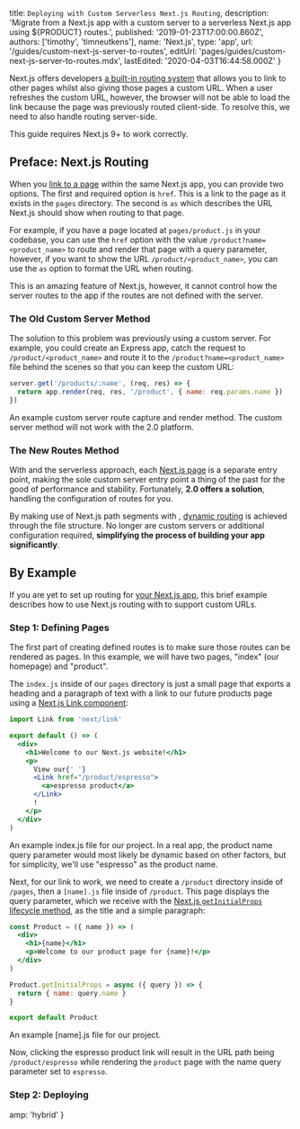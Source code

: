

  title: `Deploying with Custom Serverless Next.js Routing`,
  description:
    'Migrate from a Next.js app with a custom server to a serverless Next.js app using ${PRODUCT} routes.',
  published: '2019-01-23T17:00:00.860Z',
  authors: ['timothy', 'timneutkens'],
  name: 'Next.js',
  type: 'app',
  url: '/guides/custom-next-js-server-to-routes',
  editUrl: 'pages/guides/custom-next-js-server-to-routes.mdx',
  lastEdited: '2020-04-03T16:44:58.000Z'
}

Next.js offers developers [a built-in routing system](https://nextjs.org/docs/#routing) that allows you to link to other pages whilst also giving those pages a custom URL. When a user refreshes the custom URL, however, the browser will not be able to load the link because the page was previously routed client-side. To resolve this, we need to also handle routing server-side.

<Note type="warning">This guide requires Next.js 9+ to work correctly.</Note>

## Preface: Next.js Routing

When you [link to a page](https://nextjs.org/docs/#routing) within the same Next.js app, you can provide two options. The first and required option is `href`. This is a link to the page as it exists in the `pages` directory. The second is `as` which describes the URL Next.js should show when routing to that page.

For example, if you have a page located at `pages/product.js` in your codebase, you can use the `href` option with the value `/product?name=<product_name>` to route and render that page with a query parameter, however, if you want to show the URL `/product/<product_name>`, you can use the `as` option to format the URL when routing.

This is an amazing feature of Next.js, however, it cannot control how the server routes to the app if the routes are not defined with the server.

### The Old Custom Server Method

The solution to this problem was previously using a custom server. For example, you could create an Express app, catch the request to `/product/<product_name>` and route it to the `/product?name=<product_name>` file behind the scenes so that you can keep the custom URL:

```js
server.get('/products/:name', (req, res) => {
  return app.render(req, res, '/product', { name: req.params.name })
})
```

<Caption>An example custom server route capture and render method.</Caption>

<Note type="warning">
  The custom server method will not work with the <ProductName/> 2.0 platform.
</Note>

### The New Routes Method

With [<ProductName/>](https://zeit.co/now) and the serverless approach, each [Next.js page](https://nextjs.org/docs#routing) is a separate entry point, making the sole custom server entry point a thing of the past for the good of performance and stability. Fortunately, **<ProductName/> 2.0 offers a solution**, handling the configuration of routes for you.

By making use of Next.js path segments with <ProductName/>, [dynamic routing](https://nextjs.org/docs#routing) is achieved through the file structure. No longer are custom servers or additional configuration required, **simplifying the process of building your app significantly**.

## By Example

If you are yet to set up routing for [your Next.js app](https://nextjs.org/docs/#setup), this brief example describes how to use Next.js routing with [<ProductName/>](https://zeit.co/now) to support custom URLs.

### Step 1: Defining Pages

The first part of creating defined routes is to make sure those routes can be rendered as pages. In this example, we will have two pages, "index" (our homepage) and "product".

The `index.js` inside of our `pages` directory is just a small page that exports a heading and a paragraph of text with a link to our future products page using a [Next.js Link component](https://nextjs.org/docs/#with-link):

```jsx
import Link from 'next/link'

export default () => (
  <div>
    <h1>Welcome to our Next.js website!</h1>
    <p>
      View our{' '}
      <Link href="/product/espresso">
        <a>espresso product</a>
      </Link>
      !
    </p>
  </div>
)
```

<Caption>
  An example <InlineCode>index.js</InlineCode> file for our project.
</Caption>

<Note>
  In a real app, the product name query parameter would most likely be dynamic
  based on other factors, but for simplicity, we'll use "espresso" as the
  product name.
</Note>

Next, for our link to work, we need to create a `/product` directory inside of `/pages`, then a `[name].js` file inside of `/product`. This page displays the query parameter, which we receive with the [Next.js `getInitialProps` lifecycle method](https://nextjs.org/docs/#fetching-data-and-component-lifecycle), as the title and a simple paragraph:

```jsx
const Product = ({ name }) => (
  <div>
    <h1>{name}</h1>
    <p>Welcome to our product page for {name}!</p>
  </div>
)

Product.getInitialProps = async ({ query }) => {
  return { name: query.name }
}

export default Product
```

<Caption>
  An example <InlineCode>[name].js</InlineCode> file for our project.
</Caption>

Now, clicking the espresso product link will result in the URL path being `/product/espresso` while rendering the `product` page with the name query parameter set to `espresso`.

### Step 2: Deploying

<DeploySection meta={meta} />


  amp: 'hybrid'
}
